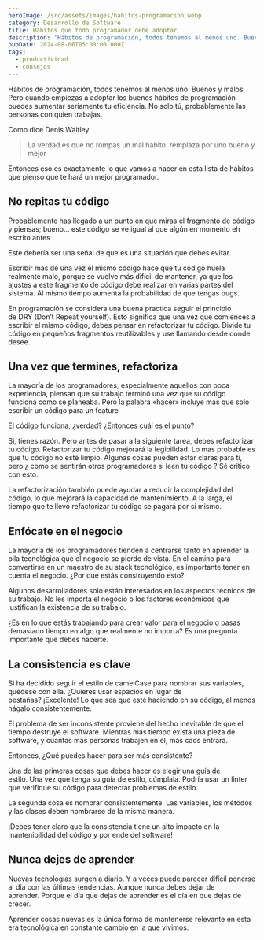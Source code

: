 ```yaml
---
heroImage: /src/assets/images/habitos-programacion.webp
category: Desarrollo de Software
title: Hábitos que todo programador debe adoptar
description: 'Hábitos de programación, todos tenemos al menos uno. Buenos y malos'
pubDate: 2024-08-06T05:00:00.000Z
tags:
  - productividad
  - consejos
---
```


Hábitos de programación, todos tenemos al menos uno. Buenos y malos. Pero cuando empiezas a adoptar los buenos hábitos de programación puedes aumentar seriamente tu eficiencia. No solo tú, probablemente las personas con quien trabajas.

Como dice Denis Waitley.

> La verdad es que no rompas un mal habito. remplaza por uno bueno y mejor

Entonces eso es exactamente lo que vamos a hacer en esta lista de hábitos que pienso que te hará un mejor programador.

## No repitas tu código

Probablemente has llegado a un punto en que miras el fragmento de código y piensas; bueno… este código se ve igual al que algún en momento eh escrito antes

Este debería ser una señal de que es una situación que debes evitar.

Escribir mas de una vez el mismo código hace que tu código huela realmente malo, porque se vuelve más difícil de mantener, ya que los ajustes a este fragmento de código debe realizar en varias partes del sistema. Al mismo tiempo aumenta la probabilidad de que tengas bugs.

En programación se considera una buena practica seguir el principio de DRY (Don’t Repeat yourself). Esto significa que una vez que comiences a escribir el mismo código, debes pensar en refactorizar tu código. Divide tu código en pequeños fragmentos reutilizables y use llamando desde donde desee.

## Una vez que termines, refactoriza

La mayoría de los programadores, especialmente aquellos con poca experiencia, piensan que su trabajo terminó una vez que su código funciona como se planeaba. Pero la palabra «hacer» incluye mas que solo escribir un código para un feature

El código funciona, ¿verdad? ¿Entonces cuál es el punto?

Si, tienes razón. Pero antes de pasar a la siguiente tarea, debes refactorizar tu código. Refactorizar tu código mejorará la legibilidad. Lo mas probable es que tu código no esté limpio. Algunas cosas pueden estar claras para ti, pero ¿ como se sentirán otros programadores si leen tu código ? Sé critico con esto.

La refactorización también puede ayudar a reducir la complejidad del código, lo que mejorará la capacidad de mantenimiento. A la larga, el tiempo que te llevó refactorizar tu código se pagará por sí mismo.

## Enfócate en el negocio

La mayoría de los programadores tienden a centrarse tanto en aprender la pila tecnológica que el negocio se pierde de vista. En el camino para convertirse en un maestro de su stack tecnológico, es importante tener en cuenta el negocio. ¿Por qué estás construyendo esto?

Algunos desarrolladores solo están interesados ​​en los aspectos técnicos de su trabajo. No les importa el negocio o los factores económicos que justifican la existencia de su trabajo.

¿Es en lo que estás trabajando para crear valor para el negocio o pasas demasiado tiempo en algo que realmente no importa? Es una pregunta importante que debes hacerte.

## La consistencia es clave

Si ha decidido seguir el estilo de camelCase para nombrar sus variables, quédese con ella. ¿Quieres usar espacios en lugar de pestañas? ¡Excelente! Lo que sea que esté haciendo en su código, al menos hágalo consistentemente.

El problema de ser inconsistente proviene del hecho inevitable de que el tiempo destruye el software. Mientras más tiempo exista una pieza de software, y cuantas más personas trabajen en él, más caos entrará.

Entonces, ¿Qué puedes hacer para ser más consistente?

Una de las primeras cosas que debes hacer es elegir una guía de estilo. Una vez que tenga su guía de estilo, cúmplala. Podría usar un linter que verifique su código para detectar problemas de estilo.

La segunda cosa es nombrar consistentemente. Las variables, los métodos y las clases deben nombrarse de la misma manera.

¡Debes tener claro que la consistencia tiene un alto impacto en la mantenibilidad del código y por ende del software!

## Nunca dejes de aprender

Nuevas tecnologías surgen a diario. Y a veces puede parecer difícil ponerse al día con las últimas tendencias. Aunque nunca debes dejar de aprender. Porque el día que dejas de aprender es el día en que dejas de crecer.

Aprender cosas nuevas es la única forma de mantenerse relevante en esta era tecnológica en constante cambio en la que vivimos.
